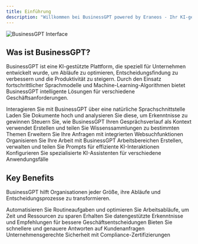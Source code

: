 ```yaml
---
title: Einführung
description: "Willkommen bei BusinessGPT powered by Eraneos - Ihr KI-gestützter Geschäftsassistent"
---
```


<img
  src="/images/welcome.png"
  alt="BusinessGPT Interface"
/>

## Was ist BusinessGPT?

BusinessGPT ist eine KI-gestützte Plattform, die speziell für Unternehmen entwickelt wurde, um Abläufe zu optimieren, Entscheidungsfindung zu verbessern und die Produktivität zu steigern. Durch den Einsatz fortschrittlicher Sprachmodelle und Machine-Learning-Algorithmen bietet BusinessGPT intelligente Lösungen für verschiedene Geschäftsanforderungen.

<CardGroup cols={3}>
  <Card
    title="Chat-Oberfläche"
    icon="comments"
    href="/features/chat"
  >
    Interagieren Sie mit BusinessGPT über eine natürliche Sprachschnittstelle
  </Card>
  <Card
    title="Dokumentenverarbeitung"
    icon="file-lines"
    href="/features/document-processing"
  >
    Laden Sie Dokumente hoch und analysieren Sie diese, um Erkenntnisse zu gewinnen
  </Card>
  <Card
    title="Gedächtnisfunktion"
    icon="brain"
    href="/features/memory"
  >
    Steuern Sie, wie BusinessGPT Ihren Gesprächsverlauf als Kontext verwendet
  </Card>
  <Card
    title="Wissensdatenbank"
    icon="database"
    href="/features/knowledge-library"
  >
    Erstellen und teilen Sie Wissenssammlungen zu bestimmten Themen
  </Card>
  <Card
    title="Websuche"
    icon="globe"
    href="/features/web-search"
  >
    Erweitern Sie Ihre Anfragen mit integrierten Websuchfunktionen
  </Card>
  <Card
    title="Arbeitsbereiche"
    icon="folder-tree"
    href="/features/workspaces"
  >
    Organisieren Sie Ihre Arbeit mit BusinessGPT Arbeitsbereichen
  </Card>
  <Card
    title="Promptbibliotheken"
    icon="book"
    href="/features/prompt-libraries"
  >
    Erstellen, verwalten und teilen Sie Prompts für effiziente KI-Interaktionen
  </Card>
  <Card
    title="Assistenten"
    icon="robot"
    href="/features/assistants"
  >
    Konfigurieren Sie spezialisierte KI-Assistenten für verschiedene Anwendungsfälle
  </Card>
</CardGroup>

## Key Benefits

BusinessGPT hilft Organisationen jeder Größe, ihre Abläufe und Entscheidungsprozesse zu transformieren.

<CardGroup cols={2}>
  <Card
    title="Gesteigerte Effizienz"
    icon="gauge-high"
  >
    Automatisieren Sie Routineaufgaben und optimieren Sie Arbeitsabläufe, um Zeit und Ressourcen zu sparen
  </Card>
  <Card
    title="Verbesserte Entscheidungsfindung"
    icon="lightbulb"
  >
    Erhalten Sie datengestützte Erkenntnisse und Empfehlungen für bessere Geschäftsentscheidungen
  </Card>
  <Card
    title="Verbesserte Kundenerfahrung"
    icon="users"
  >
    Bieten Sie schnellere und genauere Antworten auf Kundenanfragen
  </Card>
  <Card
    title="Sicher & Konform"
    icon="shield-halved"
    href="/security/overview"
  >
    Unternehmensgerechte Sicherheit mit Compliance-Zertifizierungen
  </Card>
</CardGroup>
